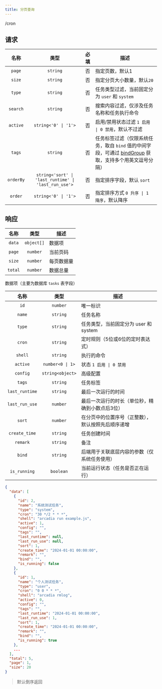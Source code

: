 ---
title: 分页查询
---

<GET>/cron</GET>

## 请求

<APITable>

| 名称 | 类型 | 必填 | 描述 |
| :-: | :-: | :-: | --- |
| `page` | `string` | 否 | 指定页数，默认1 |
| `size` | `string` | 否 | 指定分页大小数量，默认`20` |
| `type` | `string` | 否 | 任务类型过滤，当前固定分为 `user` 和 `system` |
| `search` | `string` | 否 | 搜索内容过滤，仅涉及任务名称和任务执行命令 |
| `active` | `string<'0' \| '1'>` | 否 | 启用/禁用状态过滤 `1 启用 \| 0 禁用`，默认不过滤 |
| `tags` | `string` | 否 | 任务标签过滤（仅限系统任务，取自 `bind` 值的中间字段，可通过 [bindGroup](./bind-group) 获取，支持多个用英文逗号分隔） |
| `orderBy` | `string<'sort' \| 'last_runtime' \| 'last_run_use'>` | 否 | 指定排序字段，默认 `sort` |
| `order` | `string<'0' \| '1'>` | 否 | 指定排序方式 `0 升序 \| 1 降序`，默认降序 |

</APITable>

## 响应

<APITable>

| 名称 | 类型 | 描述 |
| :-: | :-: | --- |
| `data` | `object[]` | 数据项 |
| `page` | `number` | 当前页码 |
| `size` | `number` | 每页数据量 |
| `total` | `number` | 数据总量 |

</APITable>

数据项（主要为数据库 `tasks` 表字段）

<APITable>

| 名称 | 类型 | 描述 |
| :-: | :-: | --- |
| `id` | `number` | 唯一标识 |
| `name` | `string` | 任务名称 |
| `type` | `string` | 任务类型，当前固定分为 user 和 system |
| `cron` | `string` | 定时规则（5位或6位的定时表达式） |
| `shell` | `string` | 执行的命令 |
| `active` | `number<0 \| 1>` | 状态 `1 启用 \| 0 禁用` |
| `config` | `string<object>` | 高级配置 |
| `tags` | `string` | 任务标签 |
| `last_runtime` | `string` | 最后一次运行的时间 |
| `last_run_use` | `number` | 最后一次运行的时长（单位秒，精确到小数点后3位） |
| `sort` | `number` | 在分页中的位置序号（正整数），默认按照先后顺序递增 |
| `create_time` | `string` | 任务创建时间 |
| `remark` | `string` | 备注 |
| `bind` | `string` | 后端用于关联底层内容的参数（仅系统任务使用） |
| `is_running` | `boolean` | 当前运行状态（任务是否正在运行） |

</APITable>

```json title="示例"
{
  "data": [
    {
      "id": 2,
      "name": "系统测试任务",
      "type": "system",
      "cron": "30 */2 * * *",
      "shell": "arcadia run example.js",
      "active": 1,
      "config": "",
      "tags": "",
      "last_runtime": null,
      "last_run_use": null,
      "sort": 1,
      "create_time": "2024-01-01 00:00:00",
      "remark": "",
      "bind": "",
      "is_running": false
    },
    {
      "id": 1,
      "name": "个人测试任务",
      "type": "user",
      "cron": "0 0 * * *",
      "shell": "arcadia rmlog",
      "active": 0,
      "config": "",
      "tags": "",
      "last_runtime": "2024-01-01 00:00:00",
      "last_run_use": 1,
      "sort": 1,
      "create_time": "2024-01-01 00:00:00",
      "remark": "",
      "bind": "",
      "is_running": true
    },
    ...
  ],
  "total": 5,
  "page": 1,
  "size": 20
}
```

> 默认倒序返回
